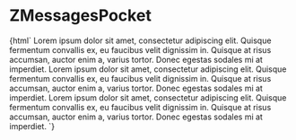 
<Meta title="Myz/Pocket/ZMessagesPocket" component="z-messages-pocket" />

# ZMessagesPocket

<Preview>
  <Story name="z-messages-pocket">
    {html`<z-messages-pocket
      pocketid="${text("pocketid", "my-pocket")}"
      messages="${text("messages", "3")}"
      status="${select(
        "status",
        { preview: "preview", open: "open", closed: "closed" },
        "preview"
      )}"
    >
      <z-pocket-message>
        Lorem ipsum dolor sit amet, consectetur adipiscing elit. Quisque
        fermentum convallis ex, eu faucibus velit dignissim in. Quisque at risus
        accumsan, auctor enim a, varius tortor. Donec egestas sodales mi at
        imperdiet.
      </z-pocket-message>
      <z-pocket-message>
        Lorem ipsum dolor sit amet, consectetur adipiscing elit. Quisque
        fermentum convallis ex, eu faucibus velit dignissim in. Quisque at risus
        accumsan, auctor enim a, varius tortor. Donec egestas sodales mi at
        imperdiet.
      </z-pocket-message>
      <z-pocket-message>
        Lorem ipsum dolor sit amet, consectetur adipiscing elit. Quisque
        fermentum convallis ex, eu faucibus velit dignissim in. Quisque at risus
        accumsan, auctor enim a, varius tortor. Donec egestas sodales mi at
        imperdiet.
      </z-pocket-message>
    </z-messages-pocket>`}
  </Story>
</Preview>

<Props of="z-messages-pocket" />
